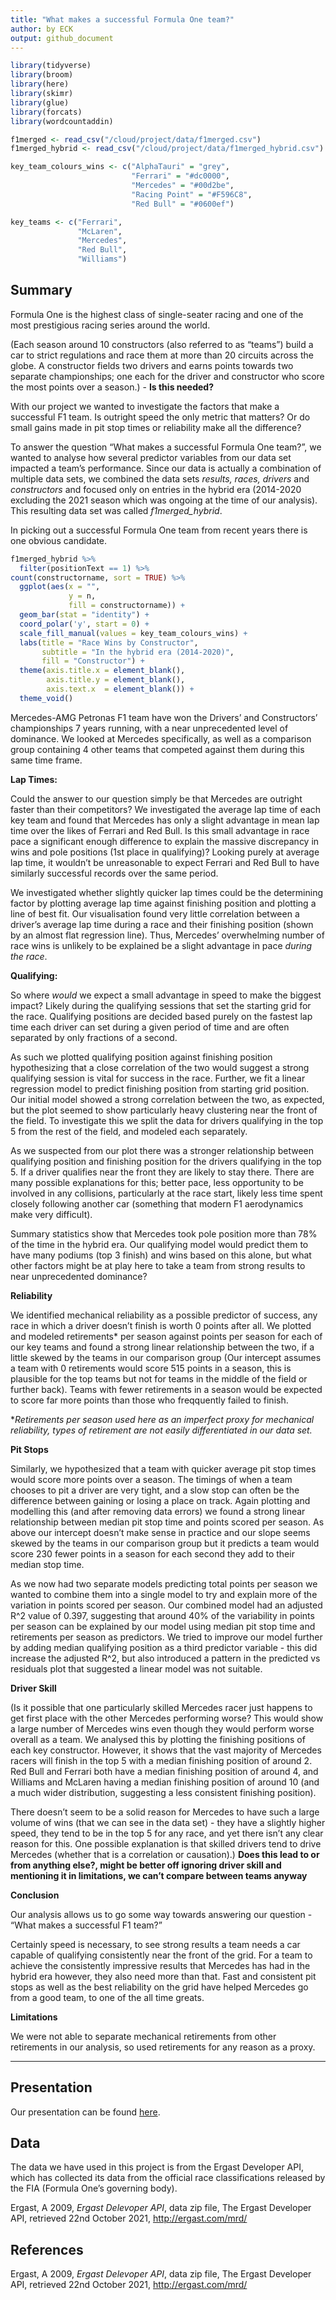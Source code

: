 ```yaml
---
title: "What makes a successful Formula One team?"
author: by ECK
output: github_document
---
```


```r
library(tidyverse)
library(broom)
library(here)
library(skimr)
library(glue)
library(forcats)
library(wordcountaddin)

f1merged <- read_csv("/cloud/project/data/f1merged.csv")
f1merged_hybrid <- read_csv("/cloud/project/data/f1merged_hybrid.csv")

key_team_colours_wins <- c("AlphaTauri" = "grey",
                           "Ferrari" = "#dc0000",
                           "Mercedes" = "#00d2be",
                           "Racing Point" = "#F596C8",
                           "Red Bull" = "#0600ef")

key_teams <- c("Ferrari", 
               "McLaren",
               "Mercedes",
               "Red Bull",
               "Williams")
```


## Summary

Formula One is the highest class of single-seater racing and one of the most prestigious racing series around the world. 

(Each season around 10 constructors (also referred to as "teams") build a car to strict regulations and race them at more than 20 circuits across the globe. A constructor fields two drivers and earns points towards two separate championships; one each for the driver and constructor who score the most points over a season.) - **Is this needed?**

With our project we wanted to investigate the factors that make a successful F1 team. Is outright speed the only metric that matters? Or do small gains made in pit stop times or reliability make all the difference?

To answer the question "What makes a successful Formula One team?", we wanted to analyse how several predictor variables from our data set impacted a team's performance. Since our data is actually a combination of multiple data sets, we combined the data sets *results, races, drivers* and *constructors* and focused only on entries in the hybrid era (2014-2020 excluding the 2021 season which was ongoing at the time of our analysis). This resulting data set was called *f1merged_hybrid*.

In picking out a successful Formula One team from recent years there is one obvious candidate.

```r

f1merged_hybrid %>%
  filter(positionText == 1) %>%
count(constructorname, sort = TRUE) %>% 
  ggplot(aes(x = "",
             y = n,
             fill = constructorname)) +
  geom_bar(stat = "identity") + 
  coord_polar('y', start = 0) +
  scale_fill_manual(values = key_team_colours_wins) +
  labs(title = "Race Wins by Constructor",
       subtitle = "In the hybrid era (2014-2020)",
       fill = "Constructor") +
  theme(axis.title.x = element_blank(),
        axis.title.y = element_blank(),
        axis.text.x  = element_blank()) +
  theme_void()
```

Mercedes-AMG Petronas F1 team have won the Drivers' and Constructors' championships 7 years running, with a near unprecedented level of dominance. We looked at Mercedes specifically, as well as a comparison group containing 4 other teams that competed against them during this same time frame. 

**Lap Times:**

Could the answer to our question simply be that Mercedes are outright faster than their competitors? We investigated the average lap time of each key team and found that Mercedes has only a slight advantage in mean lap time over the likes of Ferrari and Red Bull. Is this small advantage in race pace a significant enough difference to explain the massive discrepancy in wins and pole positions (1st place in qualifying)? Looking purely at average lap time, it wouldn't be unreasonable to expect Ferrari and Red Bull to have similarly successful records over the same period. 

We investigated whether slightly quicker lap times could be the determining factor by plotting average lap time against finishing position and plotting a line of best fit. Our visualisation found very little correlation between a driver's average lap time during a race and their finishing position (shown by an almost flat regression line). Thus, Mercedes' overwhelming number of race wins is unlikely to be explained be a slight advantage in pace *during the race*.

**Qualifying:**

So where *would* we expect a small advantage in speed to make the biggest impact? Likely during the qualifying sessions that set the starting grid for the race. Qualifying positions are decided based purely on the fastest lap time each driver can set during a given period of time and are often separated by only fractions of a second. 

As such we plotted qualifying position against finishing position hypothesizing that a close correlation of the two would suggest a strong qualifying session is vital for success in the race. Further, we fit a linear regression model to predict finishing position from starting grid position.
Our initial model showed a strong correlation between the two, as expected, but the plot seemed to show particularly heavy clustering near the front of the field. To investigate this we split the data for drivers qualifying in the top 5 from the rest of the field, and modeled each separately.

As we suspected from our plot there was a stronger relationship between qualifying position and finishing position for the drivers qualifying in the top 5. If a driver qualifies near the front they are likely to stay there. There are many possible explanations for this; better pace, less opportunity to be involved in any collisions, particularly at the race start, likely less time spent closely following another car (something that modern F1 aerodynamics make very difficult).

Summary statistics show that Mercedes took pole position more than 78% of the time in the hybrid era. Our qualifying model would predict them to have many podiums (top 3 finish) and wins based on this alone, but what other factors might be at play here to take a team from strong results to near unprecedented dominance?

**Reliability**

We identified mechanical reliability as a possible predictor of success, any race in which a driver doesn't finish is worth 0 points after all. We plotted and modeled retirements* per season against points per season for each of our key teams and found a strong linear relationship between the two, if  a little skewed by the teams in our comparison group (Our intercept assumes a team with 0 retirements would score 515 points in a season, this is plausible for the top teams but not for teams in the middle of the field or further back). Teams with fewer retirements in a season would be expected to score far more points than those who freqquently failed to finish.

\**Retirements per season used here as an imperfect proxy for mechanical reliability, types of retirement are not easily differentiated in our data set.*

**Pit Stops**

Similarly, we hypothesized that a team with quicker average pit stop times would score more points over a season. The timings of when a team chooses to pit a driver are very tight, and a slow stop can often be the difference between gaining or losing a place on track. Again plotting and modelling this (and after removing data errors) we found a strong linear relationship between median pit stop time and points scored per season. As above our intercept doesn't make sense in practice and our slope seems skewed by the teams in our comparison group but it predicts a team would score 230 fewer points in a season for each second they add to their median stop time.


As we now had two separate models predicting total points per season we wanted to combine them into a single model to try and explain more of the variation in points scored per season. Our combined model had an adjusted R^2 value of 0.397, suggesting that around 40% of the variability in points per season can be explained by our model using median pit stop time and retirements per season as predictors. We tried to improve our model further by adding median qualifying position as a third predictor variable - this did increase the adjusted R^2, but also introduced a pattern in the predicted vs residuals plot that suggested a linear model was not suitable.


**Driver Skill** 

(Is it possible that one particularly skilled Mercedes racer just happens to get first place with the other Mercedes performing worse? This would show a large number of Mercedes wins even though they would perform worse overall as a team. We analysed this by plotting the finishing positions of each key constructor. However, it shows that the vast majority of Mercedes racers will finish in the top 5 with a median finishing position of around 2. Red Bull and Ferrari both have a median finishing position of around 4, and Williams and McLaren having a median finishing position of around 10 (and a much wider distribution, suggesting a less consistent finishing position).

There doesn't seem to be a solid reason for Mercedes to have such a large volume of wins (that we can see in the data set) - they have a slightly higher speed, they tend to be in the top 5 for any race, and yet there isn't any clear reason for this. One possible explanation is that skilled drivers tend to drive Mercedes (whether that is a correlation or causation).) **Does this lead to or from anything else?, might be better off ignoring driver skill and mentioning it in limitations, we can't compare between teams anyway**


**Conclusion**

Our analysis allows us to go some way towards answering our question - "What makes a successful F1 team?"

Certainly speed is necessary, to see strong results a team needs a car capable of qualifying consistently near the front of the grid. For a team to achieve the consistently impressive results that Mercedes has had in the hybrid era however, they also need more than that. Fast and consistent pit stops as well as the best reliability on the grid have helped Mercedes go from a good team, to one of the all time greats.


**Limitations**

We were not able to separate mechanical retirements from other retirements in our analysis, so used retirements for any reason as a proxy.










----------------------



## Presentation

Our presentation can be found [here](presentation/presentation.html).

## Data 

The data we have used in this project is from the Ergast Developer API, which has collected its data from the official race classifications released by the FIA (Formula One's governing body).

Ergast, A 2009, *Ergast Delevoper API*, data zip file,
The Ergast Developer API,
retrieved 22nd October 2021, <http://ergast.com/mrd/>

## References

Ergast, A 2009, *Ergast Delevoper API*, data zip file,
The Ergast Developer API,
retrieved 22nd October 2021, <http://ergast.com/mrd/>

